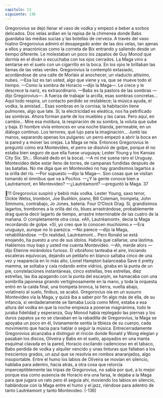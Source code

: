 ```yaml
---
capitulo: 11
siguiente: 136
---
```


Gregorovius se dejó llenar el vaso de vodka y empezó a beber a sorbos
delicados. Dos velas ardían en la repisa de la chimenea donde Babs guardaba las
medias sucias y las botellas de cerveza. A través del vaso hialino Gregorovius
admiró el desapegado arder de las dos velas, tan ajenas a ellos y anacrónicas
como la corneta de Bix entrando y saliendo desde un tiempo diferente. Le
molestaban un poco los zapatos de Guy Monod que dormía en el diván o
escuchaba con los ojos cerrados. La Maga vino a sentarse en el suelo con un
cigarrillo en la boca. En los ojos le brillaban las llamas de las velas verdes.
Gregorovius la contempló extasiado, acordándose de una calle de Morlaix al
anochecer, un viaducto altísimo, nubes.
—Esa luz es tan usted, algo que viene y va, que se mueve todo el tiempo.
—Como la sombra de Horacio —dijo la Maga—. Le crece y le descrece la
nariz, es extraordinario.
—Babs es la pastora de las sombras —dijo Gregorovius—. A fuerza de
trabajar la arcilla, esas sombras concretas... Aquí todo respira, un contacto
perdido se restablece; la música ayuda, el vodka, la amistad... Esas sombras en la
cornisa; la habitación tiene pulmones, algo que late. Sí, la electricidad es eleática,
nos ha petrificado las sombras. Ahora forman parte de los muebles y las caras.
Pero aquí, en cambio... Mire esa moldura, la respiración de su sombra, la voluta
que sube y baja. El hombre vivía entonces en una noche blanda, permeable, en
un diálogo continuo. Los terrores, qué lujo para la imaginación...
Juntó las manos, separando apenas los pulgares: un perro empezó a abrir la
boca en la pared y a mover las orejas. La Maga se reía. Entonces Gregorovius le
preguntó cómo era Montevideo, el perro se disolvió de golpe, porque él no
estaba bien seguro de que ella fuese uruguaya; Lester Young y los Kansas City
Six. Sh... (Ronald dedo en la boca).
—A mí me suena raro el Uruguay. Montevideo debe estar lleno de torres, de
campanas fundidas después de las batallas. No me diga que en Montevideo no
hay grandísimos lagartos a la orilla del río.
—Por supuesto —dijo la Maga—. Son cosas que se visitan tomando el
ómnibus que va a Pocitos.
—¿Y la gente conoce bien a Lautréamont, en Montevideo?
—¿Lautréamont? —preguntó la Maga.
37

11
Gregorovius suspiró y bebió más vodka. Lester Young, saxo tenor, Dickie
Welss, trombón, Joe Bushkin, piano, Bill Coleman, trompeta, John Simmons,
contrabajo, Jo Jones, batería. Four O’Clock Drag. Sí, grandísimos lagartos,
trombones a la orilla del río, blues arrastrándose, probablemente drag quería
decir lagarto de tiempo, arrastre interminable de las cuatro de la mañana. O
completamente otra cosa. «Ah, Lautréamont», decía la Maga recordando de
golpe. «Sí, yo creo que lo conocen muchísimo.»
—Era uruguayo, aunque no lo parezca.
—No parece —dijo la Maga, rehabilitándose.
—En realidad, Lautréamont... Pero Ronald se está enojando, ha puesto a uno
de sus ídolos. Habría que callarse, una lástima. Hablemos muy bajo y usted me
cuenta Montevideo.
—Ah, merde alors —dijo Etienne mirándolos furioso. El vibráfono tanteaba el
aire, iniciando escaleras equívocas, dejando un peldaño en blanco saltaba cinco
de una vez y reaparecía en lo más alto, Lionel Hampton balanceaba Save it pretty
mamma, se soltaba y caía rodando entre vidrios, giraba en la punta de un pie,
constelaciones instantáneas, cinco estrellas, tres estrellas, diez estrellas, las iba
apagando con la punta del escarpín, se hamacaba con una sombrilla japonesa
girando vertiginosamente en la mano, y toda la orquesta entró en la caída final,
una trompeta bronca, la tierra, vuelta abajo, volatinero al suelo, finibus, se acabó.
Gregorovius oía en un susurro Montevideo vía la Maga, y quizá iba a saber por
fin algo más de ella, de su infancia, si verdaderamente se llamaba Lucía como
Mimí, estaba a esa altura del vodka en que la noche empieza a ponerse
magnánima, todo le juraba fidelidad y esperanza, Guy Monod había replegado
las piernas y los duros zapatos ya no se clavaban en la rabadilla de Gregorovius,
la Maga se apoyaba un poco en él, livianamente sentía la tibieza de su cuerpo,
cada movimiento que hacía para hablar o seguir la música. Entrecerradamente
Gregorovius alcanzaba a distinguir el rincón donde Ronald y Wong elegían y
pasaban los discos, Oliveira y Babs en el suelo, apoyados en una manta esquimal
clavada en la pared, Horacio oscilando cadencioso en el tabaco, Babs perdida de
vodka y alquiler vencido y unas tinturas que fallaban a los trescientos grados, un
azul que se resolvía en rombos anaranjados, algo insoportable. Entre el humo los
labios de Oliveira se movían en silencio, hablaba para adentro, hacia atrás, a otra
cosa que retorcía imperceptiblemente las tripas de Gregorovius, no sabía por
qué, a lo mejor porque esa como ausencia de Horacio era una farsa, le dejaba a la
Maga para que jugara un rato pero él seguía ahí, moviendo los labios en silencio,
hablándose con la Maga entre el humo y el jazz, riéndose para adentro de tanto
Lautréamont y tanto Montevideo.
(-136)
